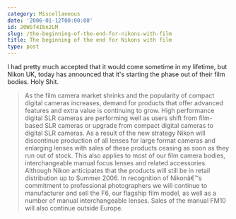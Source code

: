 ```yaml
---
category: Miscellaneous
date: '2006-01-12T00:00:00'
id: 20WSf4Ibn2LM
slug: /the-beginning-of-the-end-for-nikons-with-film
title: The beginning of the end for Nikons with film
type: post
---
```


I had pretty much accepted that it would come sometime in my
lifetime, but Nikon UK, today has announced that it's starting the
phase out of their film bodies. Holy Shit.
> As the film camera market shrinks and the popularity of compact
> digital cameras increases, demand for products that offer advanced
> features and extra value is continuing to grow. High performance
> digital SLR cameras are performing well as users shift from
> film-based SLR cameras or upgrade from compact digital cameras to
> digital SLR cameras. As a result of the new strategy Nikon will
> discontinue production of all lenses for large format cameras and
> enlarging lenses with sales of these products ceasing as soon as
> they run out of stock. This also applies to most of our film camera
> bodies, interchangeable manual focus lenses and related
> accessories. Although Nikon anticipates that the products will
> still be in retail distribution up to Summer 2006. In recognition
> of Nikonâ€™s commitment to professional photographers we will
> continue to manufacturer and sell the F6, our flagship film model,
> as well as a number of manual interchangeable lenses. Sales of the
> manual FM10 will also continue outside Europe.
